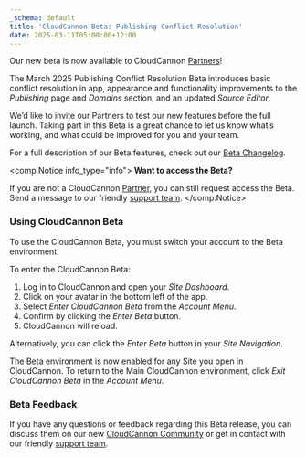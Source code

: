 ```yaml
---
_schema: default
title: 'CloudCannon Beta: Publishing Conflict Resolution'
date: 2025-03-11T05:00:00+12:00
---
```

Our new beta is now available to CloudCannon [Partners](/partner-program/)!

The March 2025 Publishing Conflict Resolution Beta introduces basic conflict resolution in app, appearance and functionality improvements to the *Publishing* page and *Domains* section, and an updated *Source Editor*.

We’d like to invite our Partners to test our new features before the full launch. Taking part in this Beta is a great chance to let us know what’s working, and what could be improved for you and your team.

For a full description of our Beta features, check out our [Beta Changelog](/documentation/articles/beta-changelog/).

<comp.Notice info_type="info">
  **Want to access the Beta?**

  If you are not a CloudCannon [Partner](/partner-program/), you can still request access the Beta. Send a message to our friendly [support team](/support/).
</comp.Notice>

### Using CloudCannon Beta

To use the CloudCannon Beta, you must switch your account to the Beta environment.

To enter the CloudCannon Beta:

1. Log in to CloudCannon and open your *Site Dashboard*.
2. Click on your avatar in the bottom left of the app.
3. Select *Enter CloudCannon Beta* from the *Account Menu*.
4. Confirm by clicking the *Enter Beta* button.
5. CloudCannon will reload.

Alternatively, you can click the *Enter Beta* button in your *Site Navigation*.

The Beta environment is now enabled for any Site you open in CloudCannon. To return to the Main CloudCannon environment, click *Exit CloudCannon Beta* in the *Account Menu*.

### Beta Feedback

If you have any questions or feedback regarding this Beta release, you can discuss them on our new [CloudCannon Community](https://community.cloudcannon.com/) or get in contact with our friendly [support team](/support/).

